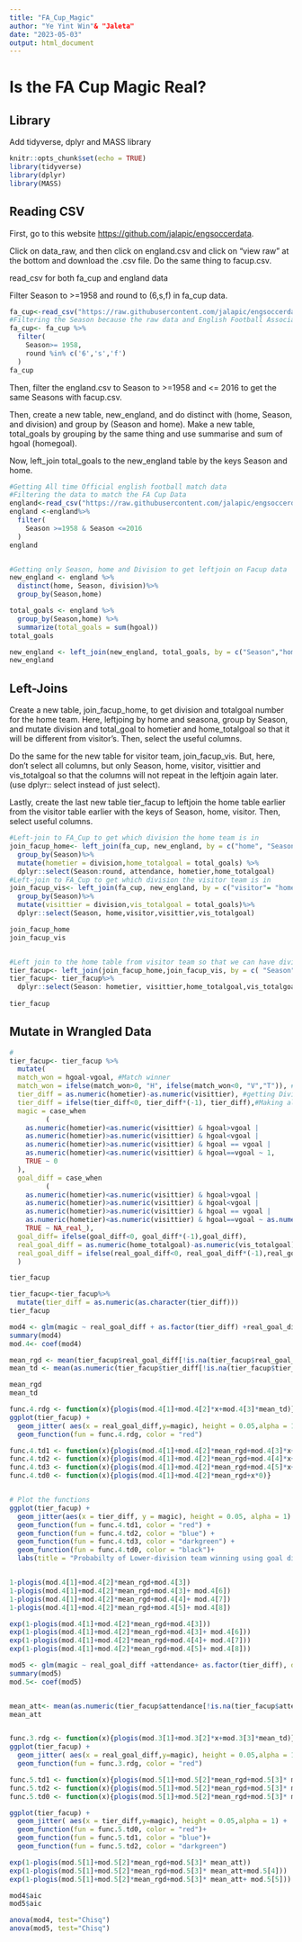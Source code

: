 ```yaml
---
title: "FA_Cup_Magic"
author: "Ye Yint Win"& "Jaleta"
date: "2023-05-03"
output: html_document
---
```


# Is the FA Cup Magic Real?

## Library

Add tidyverse, dplyr and MASS library

```r
knitr::opts_chunk$set(echo = TRUE)
library(tidyverse)
library(dplyr)
library(MASS)
```

## Reading CSV

First, go to this website <https://github.com/jalapic/engsoccerdata>.

Click on data_raw, and then click on england.csv and click on "view raw" at the bottom and download the .csv file. Do the same thing to facup.csv.

read_csv for both fa_cup and england data

Filter Season to \>=1958 and round to (6,s,f) in fa_cup data.

```r
fa_cup<-read_csv("https://raw.githubusercontent.com/jalapic/engsoccerdata/master/data-raw/facup.csv")#Getting Fa_Cup CSV
#Filtering the Season because the raw data and English Football Association created a fourth division rather than thrid division(North and South)
fa_cup<- fa_cup %>%
  filter(
    Season>= 1958,
    round %in% c('6','s','f')
  )
fa_cup

```

Then, filter the england.csv to Season to \>=1958 and \<= 2016 to get the same Seasons with facup.csv.

Then, create a new table, new_england, and do distinct with (home, Season, and division) and group by (Season and home). Make a new table, total_goals by grouping by the same thing and use summarise and sum of hgoal (homegoal).

Now, left_join total_goals to the new_england table by the keys Season and home.

```r
#Getting All time Official english football match data
#Filtering the data to match the FA Cup Data
england<-read_csv("https://raw.githubusercontent.com/jalapic/engsoccerdata/master/data-raw/england.csv")
england <-england%>%
  filter(
    Season >=1958 & Season <=2016
  )
england


#Getting only Season, home and Division to get leftjoin on Facup data
new_england <- england %>%
  distinct(home, Season, division)%>%
  group_by(Season,home)

total_goals <- england %>%
  group_by(Season,home) %>%
  summarize(total_goals = sum(hgoal))
total_goals

new_england <- left_join(new_england, total_goals, by = c("Season","home"))
new_england
```

## Left-Joins

Create a new table, join_facup_home, to get division and totalgoal number for the home team. Here, leftjoing by home and seasona, group by Season, and mutate division and total_goal to hometier and home_totalgoal so that it will be different from visitor's. Then, select the useful columns.

Do the same for the new table for visitor team, join_facup_vis. But, here, don't select all columns, but only Season, home, visitor, visittier and vis_totalgoal so that the columns will not repeat in the leftjoin again later. (use dplyr:: select instead of just select).

Lastly, create the last new table tier_facup to leftjoin the home table earlier from the visitor table earlier with the keys of Season, home, visitor. Then, select useful columns.

```r
#Left-join to FA_Cup to get which division the home team is in 
join_facup_home<- left_join(fa_cup, new_england, by = c("home", "Season"))%>%
  group_by(Season)%>%
  mutate(hometier = division,home_totalgoal = total_goals) %>%
  dplyr::select(Season:round, attendance, hometier,home_totalgoal)
#Left-join to FA_Cup to get which division the visitor team is in 
join_facup_vis<- left_join(fa_cup, new_england, by = c("visitor"= "home", "Season"))%>%
  group_by(Season)%>%
  mutate(visittier = division,vis_totalgoal = total_goals)%>%
  dplyr::select(Season, home,visitor,visittier,vis_totalgoal)

join_facup_home
join_facup_vis


#Left join to the home table from visitor team so that we can have division data for both sides
tier_facup<- left_join(join_facup_home,join_facup_vis, by = c( "Season", "home","visitor"))
tier_facup<- tier_facup%>%
  dplyr::select(Season: hometier, visittier,home_totalgoal,vis_totalgoal)
  
tier_facup


```

## Mutate in Wrangled Data

```r

#
tier_facup<- tier_facup %>%
  mutate( 
  match_won = hgoal-vgoal, #Match winner
  match_won = ifelse(match_won>0, "H", ifelse(match_won<0, "V","T")), # Determining Winner or Tie
  tier_diff = as.numeric(hometier)-as.numeric(visittier), #getting Division/Tier Difference
  tier_diff = ifelse(tier_diff<0, tier_diff*(-1), tier_diff),#Making all tier_diff positives
  magic = case_when
         (
    as.numeric(hometier)<as.numeric(visittier) & hgoal>vgoal | 
    as.numeric(hometier)>as.numeric(visittier) & hgoal<vgoal |   
    as.numeric(hometier)>as.numeric(visittier) & hgoal == vgoal | 
    as.numeric(hometier)<as.numeric(visittier) & hgoal==vgoal ~ 1, 
    TRUE ~ 0
  ),
  goal_diff = case_when
         (
    as.numeric(hometier)<as.numeric(visittier) & hgoal>vgoal | 
    as.numeric(hometier)>as.numeric(visittier) & hgoal<vgoal |   
    as.numeric(hometier)>as.numeric(visittier) & hgoal == vgoal | 
    as.numeric(hometier)<as.numeric(visittier) & hgoal==vgoal ~ as.numeric(home_totalgoal)-as.numeric(vis_totalgoal), 
    TRUE ~ NA_real_),
  goal_diff= ifelse(goal_diff<0, goal_diff*(-1),goal_diff),
  real_goal_diff = as.numeric(home_totalgoal)-as.numeric(vis_totalgoal),
  real_goal_diff = ifelse(real_goal_diff<0, real_goal_diff*(-1),real_goal_diff)
  )

tier_facup
```

```r

tier_facup<-tier_facup%>% 
  mutate(tier_diff = as.numeric(as.character(tier_diff)))
tier_facup

```

```r
mod4 <- glm(magic ~ real_goal_diff + as.factor(tier_diff) +real_goal_diff : as.factor(tier_diff), data = tier_facup, family= "binomial") 
summary(mod4)
mod.4<- coef(mod4)

mean_rgd <- mean(tier_facup$real_goal_diff[!is.na(tier_facup$real_goal_diff)])
mean_td <- mean(as.numeric(tier_facup$tier_diff[!is.na(tier_facup$tier_diff)]))

mean_rgd
mean_td

func.4.rdg <- function(x){plogis(mod.4[1]+mod.4[2]*x+mod.4[3]*mean_td)}
ggplot(tier_facup) +
  geom_jitter( aes(x = real_goal_diff,y=magic), height = 0.05,alpha = 1) +
  geom_function(fun = func.4.rdg, color = "red")

func.4.td1 <- function(x){plogis(mod.4[1]+mod.4[2]*mean_rgd+mod.4[3]*x+mod.4[6]*x)}
func.4.td2 <- function(x){plogis(mod.4[1]+mod.4[2]*mean_rgd+mod.4[4]*x+mod.4[7]*x)}
func.4.td3 <- function(x){plogis(mod.4[1]+mod.4[2]*mean_rgd+mod.4[5]*x+mod.4[8]*x)}
func.4.td0 <- function(x){plogis(mod.4[1]+mod.4[2]*mean_rgd+x*0)}


# Plot the functions
ggplot(tier_facup) +
  geom_jitter(aes(x = tier_diff, y = magic), height = 0.05, alpha = 1) +
  geom_function(fun = func.4.td1, color = "red") +
  geom_function(fun = func.4.td2, color = "blue") +
  geom_function(fun = func.4.td3, color = "darkgreen") +
  geom_function(fun = func.4.td0, color = "black")+
  labs(title = "Probabilty of Lower-division team winning using goal difference in their normal season and Division")


1-plogis(mod.4[1]+mod.4[2]*mean_rgd+mod.4[3])
1-plogis(mod.4[1]+mod.4[2]*mean_rgd+mod.4[3]+ mod.4[6])
1-plogis(mod.4[1]+mod.4[2]*mean_rgd+mod.4[4]+ mod.4[7])
1-plogis(mod.4[1]+mod.4[2]*mean_rgd+mod.4[5]+ mod.4[8])

exp(1-plogis(mod.4[1]+mod.4[2]*mean_rgd+mod.4[3]))
exp(1-plogis(mod.4[1]+mod.4[2]*mean_rgd+mod.4[3]+ mod.4[6]))
exp(1-plogis(mod.4[1]+mod.4[2]*mean_rgd+mod.4[4]+ mod.4[7]))
exp(1-plogis(mod.4[1]+mod.4[2]*mean_rgd+mod.4[5]+ mod.4[8]))


```

```r
mod5 <- glm(magic ~ real_goal_diff +attendance+ as.factor(tier_diff), data = tier_facup, family= "binomial") 
summary(mod5)
mod.5<- coef(mod5)


mean_att<- mean(as.numeric(tier_facup$attendance[!is.na(tier_facup$attendance)]))
mean_att 


func.3.rdg <- function(x){plogis(mod.3[1]+mod.3[2]*x+mod.3[3]*mean_td)}
ggplot(tier_facup) +
  geom_jitter( aes(x = real_goal_diff,y=magic), height = 0.05,alpha = 1) +
  geom_function(fun = func.3.rdg, color = "red")

func.5.td1 <- function(x){plogis(mod.5[1]+mod.5[2]*mean_rgd+mod.5[3]* mean_att+ mod.5[4]*x)}
func.5.td2 <- function(x){plogis(mod.5[1]+mod.5[2]*mean_rgd+mod.5[3]* mean_att+ mod.5[5]*x)}
func.5.td0 <- function(x){plogis(mod.5[1]+mod.5[2]*mean_rgd+mod.5[3]* mean_att+x*0)}

ggplot(tier_facup) +
  geom_jitter( aes(x = tier_diff,y=magic), height = 0.05,alpha = 1) +
  geom_function(fun = func.5.td0, color = "red")+
  geom_function(fun = func.5.td1, color = "blue")+
  geom_function(fun = func.5.td2, color = "darkgreen")

exp(1-plogis(mod.5[1]+mod.5[2]*mean_rgd+mod.5[3]* mean_att))
exp(1-plogis(mod.5[1]+mod.5[2]*mean_rgd+mod.5[3]* mean_att+mod.5[4]))
exp(1-plogis(mod.5[1]+mod.5[2]*mean_rgd+mod.5[3]* mean_att+ mod.5[5]))


```

```r
mod4$aic
mod5$aic

anova(mod4, test="Chisq")
anova(mod5, test="Chisq")
```
